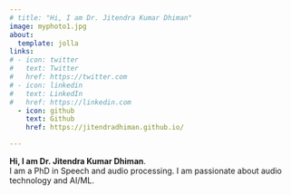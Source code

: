 ```yaml
---
# title: "Hi, I am Dr. Jitendra Kumar Dhiman"
image: myphoto1.jpg
about:
  template: jolla
links:
# - icon: twitter
#   text: Twitter
#   href: https://twitter.com
# - icon: linkedin
#   text: LinkedIn
#   href: https://linkedin.com
  - icon: github
    text: Github
    href: https://jitendradhiman.github.io/

---
```


<!-- <div style="text-align: left"> **Hi, I am Dr. Jitendra Kumar Dhiman**. </div> -->
**Hi, I am Dr. Jitendra Kumar Dhiman**.<br>
I am a PhD in Speech and audio processing. I am passionate about audio technology and AI/ML.

